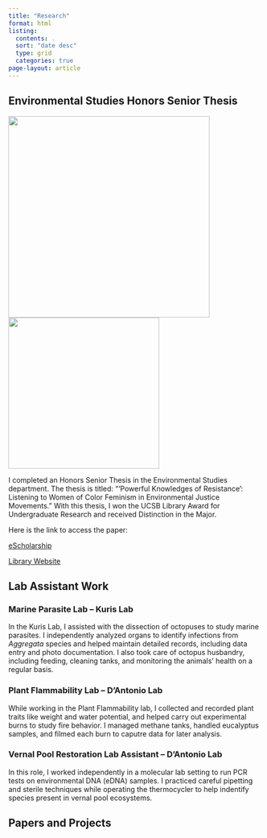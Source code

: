 ```yaml
---
title: "Research"
format: html
listing:
  contents: .
  sort: "date desc"
  type: grid
  categories: true
page-layout: article
---
```


## Environmental Studies Honors Senior Thesis

:::{.image-row}
![](laurpic.jpeg){width=400}
![](firstplace.jpeg){width=300}
::: 

I completed an Honors Senior Thesis in the Environmental Studies department. The thesis is titled: "'Powerful Knowledges of Resistance': Listening to Women of Color Feminism in Environmental Justice Movements." With this thesis, I won the UCSB Library Award for Undergraduate Research and received Distinction in the Major.

Here is the link to access the paper:

[eScholarship](https://escholarship.org/uc/item/33f4v76f#main)

[Library Website](https://www.library.ucsb.edu/2025-winners)

## Lab Assistant Work

### Marine Parasite Lab -- Kuris Lab

In the Kuris Lab, I assisted with the dissection of octopuses to study marine parasites. I independently analyzed organs to identify infections from *Aggregata* species and helped maintain detailed records, including data entry and photo documentation. I also took care of octopus husbandry, including feeding, cleaning tanks, and monitoring the animals' health on a regular basis.

### Plant Flammability Lab -- D'Antonio Lab

While working in the Plant Flammability lab, I collected and recorded plant traits like weight and water potential, and helped carry out experimental burns to study fire behavior. I managed methane tanks, handled eucalyptus samples, and filmed each burn to caputre data for later analysis.

### Vernal Pool Restoration Lab Assistant -- D'Antonio Lab

In this role, I worked independently in a molecular lab setting to run PCR tests on environmental DNA (eDNA) samples. I practiced careful pipetting and sterile techniques while operating the thermocycler to help indentify species present in vernal pool ecosystems.

## Papers and Projects
